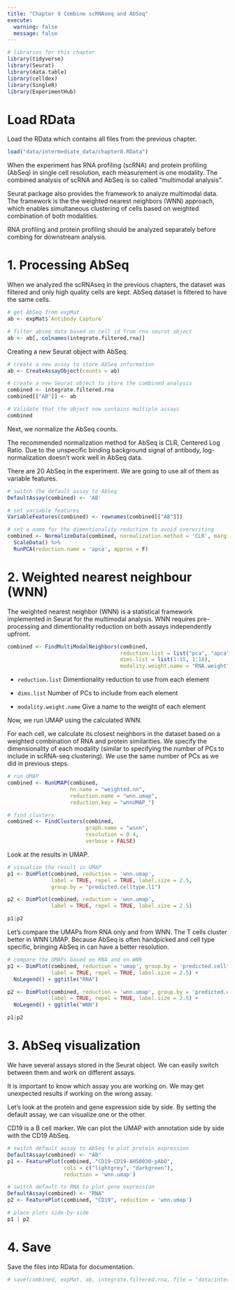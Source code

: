 ```yaml
---
title: "Chapter 9 Combine scRNAseq and AbSeq"
execute:
  warning: false
  message: false
---
```


```r
# libraries for this chapter
library(tidyverse)
library(Seurat)
library(data.table)
library(celldex)
library(SingleR)
library(ExperimentHub)
```

# Load RData

Load the RData which contains all files from the previous chapter.

```r
load("data/intermediate_data/chapter8.RData")
```

When the experiment has RNA profiling (scRNA) and protein profiling (AbSeq) in single cell resolution, each measurement is one modality. The combined analysis of scRNA and AbSeq is so called "multimodal analysis".

Seurat package also provides the framework to analyze multimodal data. The framework is the the weighted nearest neighbors (WNN) approach, which enables simultaneous clustering of cells based on weighted combination of both modalities.

::: callout-note
RNA profiling and protein profiling should be analyzed separately before combing for downstream analysis.
:::

# 1. Processing AbSeq

When we analyzed the scRNAseq in the previous chapters, the dataset was filtered and only high quality cells are kept. AbSeq dataset is filtered to have the same cells.

```r
# get AbSeq from expMat
ab <- expMat$`Antibody Capture`

# filter abseq data based on cell id from rna seurat object
ab <- ab[, colnames(integrate.filtered.rna)]
```

Creating a new Seurat object with AbSeq.

```r
# create a new assay to store AbSeq information
ab <- CreateAssayObject(counts = ab)

# create a new Seurat object to store the combined analysis
combined <- integrate.filtered.rna
combined[["AB"]] <- ab

# Validate that the object now contains multiple assays
combined
```

Next, we normalize the AbSeq counts.

The recommended normalization method for AbSeq is CLR, Centered Log Ratio. Due to the unspecific binding background signal of antibody, log-normalization doesn't work well in AbSeq data.

There are 20 AbSeq in the experiment. We are going to use all of them as variable features.

```r
# switch the default assay to AbSeq
DefaultAssay(combined) <- 'AB'

# set variable features
VariableFeatures(combined) <- rownames(combined[["AB"]])

# set a name for the dimentionality reduction to avoid overwriting
combined <- NormalizeData(combined, normalization.method = 'CLR', margin = 2) %>% 
  ScaleData() %>% 
  RunPCA(reduction.name = 'apca', approx = F)
```

# 2. Weighted nearest neighbour (WNN)

The weighted nearest neighbor (WNN) is a statistical framework implemented in Seurat for the multimodal analysis. WNN requires pre-processing and dimentionality reduction on both assays independently upfront.

```r
combined <- FindMultiModalNeighbors(combined, 
                                    reduction.list = list("pca", "apca"), 
                                    dims.list = list(1:15, 1:18), 
                                    modality.weight.name = "RNA.weight")
```

-   `reduction.list` Dimentionality reduction to use from each element

-   `dims.list` Number of PCs to include from each element

-   `modality.weight.name` Give a name to the weight of each element

Now, we run UMAP using the calculated WNN.

For each cell, we calculate its closest neighbors in the dataset based on a weighted combination of RNA and protein similarities. We specify the dimensionality of each modality (similar to specifying the number of PCs to include in scRNA-seq clustering). We use the same number of PCs as we did in previous steps.

```r
# run UMAP
combined <- RunUMAP(combined, 
                    nn.name = "weighted.nn", 
                    reduction.name = "wnn.umap", 
                    reduction.key = "wnnUMAP_")

# find clusters
combined <- FindClusters(combined, 
                         graph.name = "wsnn", 
                         resolution = 0.4, 
                         verbose = FALSE)
```

Look at the results in UMAP.

```r
# visualize the result in UMAP
p1 <- DimPlot(combined, reduction = 'wnn.umap', 
              label = TRUE, repel = TRUE, label.size = 2.5, 
              group.by = "predicted.celltype.l1")

p2 <- DimPlot(combined, reduction = 'wnn.umap', 
              label = TRUE, repel = TRUE, label.size = 2.5)

p1|p2
```

Let's compare the UMAPs from RNA only and from WNN. The T cells cluster better in WNN UMAP. Because AbSeq is often handpicked and cell type specific, bringing AbSeq in can have a better resolution.

```r
# compare the UMAPs based on RNA and on WNN
p1 <- DimPlot(combined, reduction = 'umap', group.by = 'predicted.celltype.l1', 
              label = TRUE, repel = TRUE, label.size = 2.5) + 
  NoLegend() + ggtitle("RNA")

p2 <- DimPlot(combined, reduction = 'wnn.umap', group.by = 'predicted.celltype.l1', 
              label = TRUE, repel = TRUE, label.size = 2.5) + 
  NoLegend() + ggtitle("WNN")

p1|p2
```

# 3. AbSeq visualization

We have several assays stored in the Seurat object. We can easily switch between them and work on different assays.

::: callout-important
It is important to know which assay you are working on. We may get unexpected results if working on the wrong assay.
:::

Let's look at the protein and gene expression side by side. By setting the default assay, we can visualize one or the other.

CD19 is a B cell marker. We can plot the UMAP with annotation side by side with the CD19 AbSeq.

```r
# switch default assay to AbSeq to plot protein expression
DefaultAssay(combined) <- "AB"
p1 <- FeaturePlot(combined, "CD19-CD19-AHS0030-pAbO", 
                  cols = c("lightgrey", "darkgreen"), 
                  reduction = 'wnn.umap')

# switch default to RNA to plot gene expression
DefaultAssay(combined) <- "RNA"
p2 <- FeaturePlot(combined, "CD19", reduction = 'wnn.umap')

# place plots side-by-side
p1 | p2
```

# 4. Save

Save the files into RData for documentation.

```r
# save(combined, expMat, ab, integrate.filtered.rna, file = "data/intermediate_data/chapter9.RData")
```
